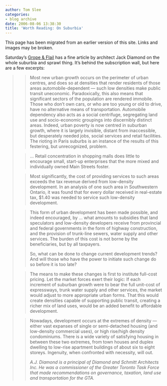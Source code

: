 ```yaml
---
author: Tom Slee
categories:
- blog archive
date: 2006-08-06 13:38:30
title: 'Worth Reading: On Suburbia'
---
```


::: {.callout-note}

This page has been migrated from an earlier version of this site. 
Links and images may be broken.

:::



				

Saturday's [Grope & Flail](http://www.globeandmail.com) has a fine article by architect Jack Diamond on the whole suburbia and sprawl thing. It's behind the subscription wall, but here are a few excerpts:

<blockquote>










> 
> Most new urban growth occurs on the perimeter of urban centres, and
does so at densities that render residents of those areas
automobile-dependent — such low densities make public transit
uneconomic. Paradoxically, this also means that significant sectors of
the population are rendered immobile. Those who don't own cars, or who
are too young or old to drive, have no alternative means of
transportation. Automobile dependency also acts as a social centrifuge,
segregating land use and socio-economic groupings into discernibly
distinct areas. Indeed, urban poverty is now centred in suburban
growth, where it is largely invisible, distant from inaccessible, but
desperately needed jobs, social services and retail facilities. The
rioting in Paris suburbs is an instance of the results of this
festering, but unrecognized, problem.
> 
> 









> 
> ... Retail concentration in shopping
malls does little to encourage small, start-up enterprises that the
more mixed and individually owned Main Streets foster.
> 
> 

> 
> Most significantly, the cost of providing services to such areas
exceeds the tax revenue derived from low-density development. In an
analysis of one such area in Southwestern Ontario, it was found that
for every dollar received in real-estate tax, $1.40 was needed to
service such low-density development.
> 
> 

> 
> This form of urban development has been made possible, and indeed encouraged, by ... what amounts to subsidies that land speculators and
low-density developers receive from provincial and federal governments
in the form of highway construction, and the provision of trunk-line
sewers, water supply and other services. The burden of this cost is not
borne by the beneficiaries, but by all taxpayers.
> 
> So, what can be done to change current development trends? And will
those who have the power to initiate such change do so before it is too
late?
> 
> 

> 
> The means to make these changes is first to institute full-cost
pricing. Let the market forces exert their logic: If each increment of
suburban growth were to bear the full unit-cost of expressways, trunk
water supply and other services, the market would adjust to more
appropriate urban forms. That this would create densities capable of
supporting public transit, creating a richer mix of land uses, would be
an added benefit to affordable development.
> 
> 

> 
> Nowadays, development occurs at the extremes of density — either
vast expanses of single or semi-detached housing (and low-density
commercial uses), or high rise/high density condominiums. There is a
wide variety of satisfying housing in between these two extremes, from
town houses and duplex dwelling to low-rise apartment buildings of
about six to eight storeys. Ingenuity, when confronted with necessity,
will out.
> 
> _A.J. Diamond is a principal of Diamond and Schmitt Architects
Inc. He was a commissioner of the Greater Toronto Task Force that made
recommendations on governance, taxation, land use and transportation
for the GTA._


> 
> </blockquote>

  
  

		
